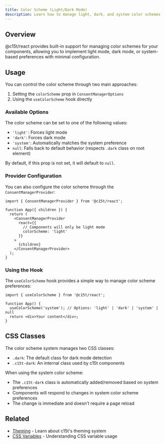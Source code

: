```yaml
---
title: Color Scheme (Light/Dark Mode)
description: Learn how to manage light, dark, and system color schemes in your application using c15t's color scheme utilities.
---
```


## Overview

@c15t/react provides built-in support for managing color schemes for your components, allowing you to implement light mode, dark mode, or system-based preferences with minimal configuration.

## Usage

You can control the color scheme through two main approaches:

1. Setting the `colorScheme` prop in `ConsentManagerOptions`
2. Using the `useColorScheme` hook directly

### Available Options

The color scheme can be set to one of the following values:

- `'light'`: Forces light mode
- `'dark'`: Forces dark mode
- `'system'`: Automatically matches the system preference
- `null`: Falls back to default behavior (respects `.dark` class on root element)

By default, if this prop is not set, it will default to `null`.

### Provider Configuration

You can also configure the color scheme through the `ConsentManagerProvider`:

```tsx
import { ConsentManagerProvider } from '@c15t/react';

function App({ children }) {
  return (
    <ConsentManagerProvider
      react={{
        // Components will only be light mode
        colorScheme: 'light'
      }}
    >
      {children}
    </ConsentManagerProvider>
  );
}
```

### Using the Hook

The `useColorScheme` hook provides a simple way to manage color scheme preferences:

```tsx
import { useColorScheme } from '@c15t/react';

function App() {
  useColorScheme('system'); // Options: 'light' | 'dark' | 'system' | null
  return <div>Your content</div>;
}
```

## CSS Classes

The color scheme system manages two CSS classes:

- `.dark`: The default class for dark mode detection
- `.c15t-dark`: An internal class used by c15t components

When using the system color scheme:
- The `.c15t-dark` class is automatically added/removed based on system preferences
- Components will respond to changes in system color scheme preferences
- The change is immediate and doesn't require a page reload

## Related

- [Theming](/styling/theming) - Learn about c15t's theming system
- [CSS Variables](/styling/css-variables) - Understanding CSS variable usage